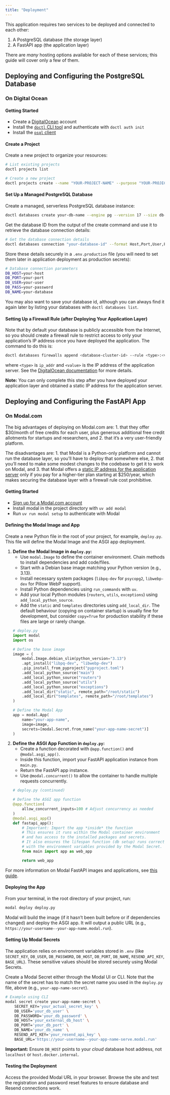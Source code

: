 ```yaml
---
title: "Deployment"
---
```


This application requires two services to be deployed and connected to each other:

1. A PostgreSQL database (the storage layer)
2. A FastAPI app (the application layer)

There are *many* hosting options available for each of these services; this guide will cover only a few of them.

## Deploying and Configuring the PostgreSQL Database

### On Digital Ocean

#### Getting Started

- Create a [DigitalOcean](mdc:https:/www.digitalocean.com) account
- Install the [`doctl` CLI tool](mdc:https:/docs.digitalocean.com/reference/doctl) and authenticate with `doctl auth init`
- Install the [`psql` client](mdc:https:/www.postgresql.org/download)

#### Create a Project

Create a new project to organize your resources:

```bash
# List existing projects
doctl projects list

# Create a new project
doctl projects create --name "YOUR-PROJECT-NAME" --purpose "YOUR-PROJECT-PURPOSE" --environment "Production"
```

#### Set Up a Managed PostgreSQL Database

Create a managed, serverless PostgreSQL database instance:

```bash
doctl databases create your-db-name --engine pg --version 17 --size db-s-1vcpu-1gb --num-nodes 1 --wait
```

Get the database ID from the output of the create command and use it to retrieve the database connection details:

```bash
# Get the database connection details
doctl databases connection "your-database-id" --format Host,Port,User,Password,Database
```

Store these details securely in a `.env.production` file (you will need to set them later in application deployment as production secrets):

```bash
# Database connection parameters
DB_HOST=your-host
DB_PORT=your-port
DB_USER=your-user
DB_PASS=your-password
DB_NAME=your-database
```

You may also want to save your database id, although you can always find it again later by listing your databases with `doctl databases list`.

#### Setting Up a Firewall Rule (after Deploying Your Application Layer)

Note that by default your database is publicly accessible from the Internet, so you should create a firewall rule to restrict access to only your application's IP address once you have deployed the application. The command to do this is:

```bash
doctl databases firewalls append <database-cluster-id> --rule <type>:<value>
```

where `<type>` is `ip_addr` and `<value>` is the IP address of the application server. See the [DigitalOcean documentation](https://docs.digitalocean.com/reference/doctl/reference/databases/firewalls/append/) for more details.

**Note:** You can only complete this step after you have deployed your application layer and obtained a static IP address for the application server.

## Deploying and Configuring the FastAPI App

### On Modal.com

The big advantages of deploying on Modal.com are:
1. that they offer $30/month of free credits for each user, plus generous additional free credit allotments for startups and researchers, and
2. that it's a very user-friendly platform.

The disadvantages are:
1. that Modal is a Python-only platform and cannot run the database layer, so you'll have to deploy that somewhere else,
2. that you'll need to make some modest changes to the codebase to get it to work on Modal, and
3. that Modal offers a [static IP address for the application server](https://modal.com/docs/guide/proxy-ips) only if you pay for a higher-tier plan starting at $250/year, which makes securing the database layer with a firewall rule cost prohibitive.

#### Getting Started

- [Sign up for a Modal.com account](https://modal.com/signup)
- Install modal in the project directory with `uv add modal`
- Run `uv run modal setup` to authenticate with Modal

#### Defining the Modal Image and App

Create a new Python file in the root of your project, for example, `deploy.py`. This file will define the Modal Image and the ASGI app deployment.

1.  **Define the Modal Image in `deploy.py`:**
    - Use `modal.Image` to define the container environment. Chain methods to install dependencies and add code/files.
    - Start with a Debian base image matching your Python version (e.g., 3.13).
    - Install necessary system packages (`libpq-dev` for `psycopg2`, `libwebp-dev` for Pillow WebP support).
    - Install Python dependencies using `run_commands` with `uv`.
    - Add your local Python modules (`routers`, `utils`, `exceptions`) using `add_local_python_source`.
    - Add the `static` and `templates` directories using `add_local_dir`. The default behaviour (copying on container startup) is usually fine for development, but consider `copy=True` for production stability if these files are large or rarely change.

    ```python
    # deploy.py
    import modal
    import os

    # Define the base image
    image = (
        modal.Image.debian_slim(python_version="3.13")
        .apt_install("libpq-dev", "libwebp-dev")
        .pip_install_from_pyproject("pyproject.toml")
        .add_local_python_source("main")
        .add_local_python_source("routers")
        .add_local_python_source("utils")
        .add_local_python_source("exceptions")
        .add_local_dir("static", remote_path="/root/static")
        .add_local_dir("templates", remote_path="/root/templates")
    )

    # Define the Modal App
    app = modal.App(
        name="your-app-name",
        image=image,
        secrets=[modal.Secret.from_name("your-app-name-secret")]
    )
    ```

2.  **Define the ASGI App Function in `deploy.py`:**
    - Create a function decorated with `@app.function()` and `@modal.asgi_app()`.
    - Inside this function, import your FastAPI application instance from `main.py`.
    - Return the FastAPI app instance.
    - Use `@modal.concurrent()` to allow the container to handle multiple requests concurrently.

    ```python
    # deploy.py (continued)

    # Define the ASGI app function
    @app.function(
        allow_concurrent_inputs=100 # Adjust concurrency as needed
    )
    @modal.asgi_app()
    def fastapi_app():
        # Important: Import the app *inside* the function
        # This ensures it runs within the Modal container environment
        # and has access to the installed packages and secrets.
        # It also ensures the lifespan function (db setup) runs correctly
        # with the environment variables provided by the Modal Secret.
        from main import app as web_app

        return web_app
    ```

For more information on Modal FastAPI images and applications, see [this guide](https://modal.com/docs/guide/webhooks#how-do-web-endpoints-run-in-the-cloud).

#### Deploying the App

From your terminal, in the root directory of your project, run:

```bash
modal deploy deploy.py
```

Modal will build the image (if it hasn't been built before or if dependencies changed) and deploy the ASGI app. It will output a public URL (e.g., `https://your-username--your-app-name.modal.run`).

#### Setting Up Modal Secrets

The application relies on environment variables stored in `.env` (like `SECRET_KEY`, `DB_USER`, `DB_PASSWORD`, `DB_HOST`, `DB_PORT`, `DB_NAME`, `RESEND_API_KEY`, `BASE_URL`). These sensitive values should be stored securely using Modal Secrets.

Create a Modal Secret either through the Modal UI or CLI. Note that the name of the secret has to match the secret name you used in the `deploy.py` file, above (e.g., `your-app-name-secret`).

```bash
# Example using CLI
modal secret create your-app-name-secret \
    SECRET_KEY='your_actual_secret_key' \
    DB_USER='your_db_user' \
    DB_PASSWORD='your_db_password' \
    DB_HOST='your_external_db_host' \
    DB_PORT='your_db_port' \
    DB_NAME='your_db_name' \
    RESEND_API_KEY='your_resend_api_key' \
    BASE_URL='https://your-username--your-app-name-serve.modal.run'
```

**Important:** Ensure `DB_HOST` points to your *cloud* database host address, not `localhost` or `host.docker.internal`.

#### Testing the Deployment

Access the provided Modal URL in your browser. Browse the site and test the registration and password reset features to ensure database and Resend connections work.